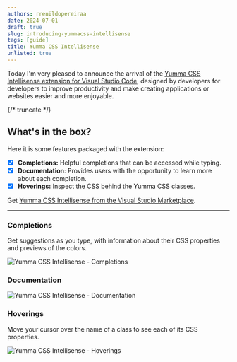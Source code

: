```yaml
---
authors: rrenildopereiraa
date: 2024-07-01
draft: true
slug: introducing-yummacss-intellisense
tags: [guide]
title: Yumma CSS Intellisense
unlisted: true
---
```


Today I'm very pleased to announce the arrival of the [Yumma CSS Intellisense extension for Visual Studio Code](https://marketplace.visualstudio.com/items?itemName=yumma-css.yumma-css-intellisense), designed by developers for developers to improve productivity and make creating applications or websites easier and more enjoyable.

{/* truncate */}

## What's in the box?

Here it is some features packaged with the extension:

- [x] **Completions:** Helpful completions that can be accessed while typing.
- [x] **Documentation**: Provides users with the opportunity to learn more about each completion.
- [x] **Hoverings:** Inspect the CSS behind the Yumma CSS classes.

Get [Yumma CSS Intellisense from the Visual Studio Marketplace](https://marketplace.visualstudio.com/items?itemName=yumma-css.yumma-css-intellisense).

---

### Completions

Get suggestions as you type, with information about their CSS properties and previews of the colors.

![Yumma CSS Intellisense - Completions](completions.png)

### Documentation

![Yumma CSS Intellisense - Documentation](completions.png)

### Hoverings

Move your cursor over the name of a class to see each of its CSS properties.

![Yumma CSS Intellisense - Hoverings](hoverings.png)

